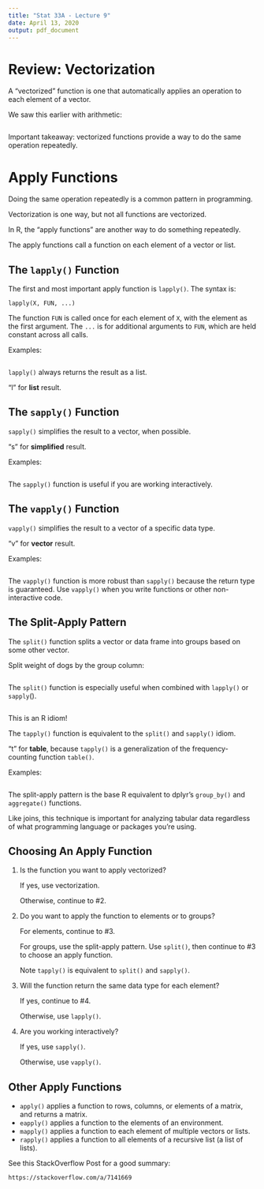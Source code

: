 ```yaml
---
title: "Stat 33A - Lecture 9"
date: April 13, 2020
output: pdf_document
---
```



Review: Vectorization
=====================

A "vectorized" function is one that automatically applies an
operation to each element of a vector.

We saw this earlier with arithmetic:
```r

```

Important takeaway: vectorized functions provide a way to do the same
operation repeatedly.



Apply Functions
===============

Doing the same operation repeatedly is a common pattern in
programming.

Vectorization is one way, but not all functions are vectorized.

In R, the "apply functions" are another way to do something
repeatedly.

The apply functions call a function on each element of a vector or
list.


The `lapply()` Function
---------------------

The first and most important apply function is `lapply()`. The syntax
is:
```
lapply(X, FUN, ...)
```
The function `FUN` is called once for each element of `X`, with the
element as the first argument. The `...` is for additional arguments
to `FUN`, which are held constant across all calls.


Examples:
```r

```

`lapply()` always returns the result as a list.

"l" for **list** result.



The `sapply()` Function
---------------------

`sapply()` simplifies the result to a vector, when possible.

"s" for **simplified** result.

Examples:
```r

```

The `sapply()` function is useful if you are working interactively.


The `vapply()` Function
---------------------

`vapply()` simplifies the result to a vector of a specific data type.

"v" for **vector** result.


Examples:
```r

```

The `vapply()` function is more robust than `sapply()` because the
return type is guaranteed. Use `vapply()` when you write functions or
other non-interactive code.


The Split-Apply Pattern
-----------------------

The `split()` function splits a vector or data frame into groups
based on some other vector.

Split weight of dogs by the group column:
```r

```

The `split()` function is especially useful when combined with
`lapply()` or `sapply`().

```r

```
This is an R idiom!


The `tapply()` function is equivalent to the `split()` and `sapply()`
idiom.

"t" for **table**, because `tapply()` is a generalization of the
frequency-counting function `table()`.


Examples:
```r

```

The split-apply pattern is the base R equivalent to dplyr's
`group_by()` and `aggregate()` functions.

Like joins, this technique is important for analyzing tabular data
regardless of what programming language or packages you're using.


Choosing An Apply Function
--------------------------

1. Is the function you want to apply vectorized?

   If yes, use vectorization.

   Otherwise, continue to #2.


2. Do you want to apply the function to elements or to groups?

   For elements, continue to #3.

   For groups, use the split-apply pattern. Use `split()`, then
   continue to #3 to choose an apply function.

   Note `tapply()` is equivalent to `split()` and `sapply()`.


3. Will the function return the same data type for each element?

   If yes, continue to #4.

   Otherwise, use `lapply()`.


4. Are you working interactively?

   If yes, use `sapply()`.

   Otherwise, use `vapply()`.


Other Apply Functions
---------------------

* `apply()` applies a function to rows, columns, or elements of a
  matrix, and returns a matrix.
* `eapply()` applies a function to the elements of an environment.
* `mapply()` applies a function to each element of multiple vectors
  or lists.
* `rapply()` applies a function to all elements of a recursive list
  (a list of lists).

See this StackOverflow Post for a good summary:

    https://stackoverflow.com/a/7141669


